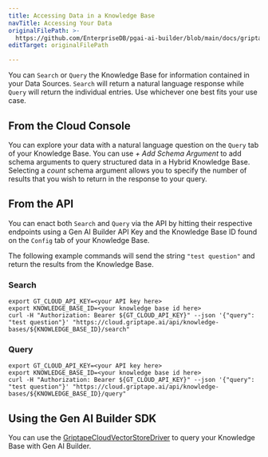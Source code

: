 ```yaml
---
title: Accessing Data in a Knowledge Base
navTitle: Accessing Your Data
originalFilePath: >-
  https://github.com/EnterpriseDB/pgai-ai-builder/blob/main/docs/griptape-cloud/knowledge-bases/accessing-data.md
editTarget: originalFilePath

---
```


You can `Search` or `Query` the Knowledge Base for information contained in your Data Sources. `Search` will return a natural language response while `Query` will return the individual entries. Use whichever one best fits your use case.

## From the Cloud Console

You can explore your data with a natural language question on the `Query` tab of your Knowledge Base. You can use *+ Add Schema Argument* to add schema arguments to query structured data in a Hybrid Knowledge Base. Selecting a *count* schema argument allows you to specify the number of results that you wish to return in the response to your query.

## From the API

You can enact both `Search` and `Query` via the API by hitting their respective endpoints using a Gen AI Builder API Key and the Knowledge Base ID found on the `Config` tab of your Knowledge Base.

The following example commands will send the string `"test question"` and return the results from the Knowledge Base.

### Search

```shell
export GT_CLOUD_API_KEY=<your API key here>
export KNOWLEDGE_BASE_ID=<your knowledge base id here>
curl -H "Authorization: Bearer ${GT_CLOUD_API_KEY}" --json '{"query": "test question"}' "https://cloud.griptape.ai/api/knowledge-bases/${KNOWLEDGE_BASE_ID}/search"
```

### Query

```shell
export GT_CLOUD_API_KEY=<your API key here>
export KNOWLEDGE_BASE_ID=<your knowledge base id here>
curl -H "Authorization: Bearer ${GT_CLOUD_API_KEY}" --json '{"query": "test question"}' "https://cloud.griptape.ai/api/knowledge-bases/${KNOWLEDGE_BASE_ID}/query"
```

## Using the Gen AI Builder SDK

You can use the [GriptapeCloudVectorStoreDriver](/edb-postgres-ai/1.3/ai-factory/gen-ai/reference/sdk/drivers/vector-store-drivers#gen-ai-builder-knowledge-base) to query your Knowledge Base with Gen AI Builder.
